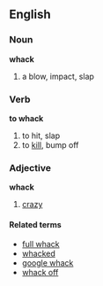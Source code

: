 ==English==
===Noun===
'''whack'''
#a blow, impact, slap

===Verb===
'''to whack'''
#to hit, slap
#to [[kill]], bump off

===Adjective===
'''whack'''
#[[crazy]]

====Related terms====
*[[full whack]]
*[[whacked]]
*[[google whack]]
*[[whack off]]